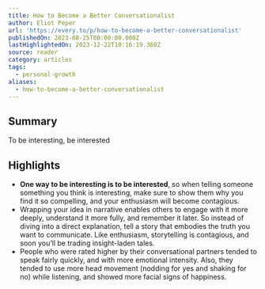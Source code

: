 ```yaml
---
title: How to Become a Better Conversationalist
author: Eliot Peper
url: 'https://every.to/p/how-to-become-a-better-conversationalist'
publishedOn: 2023-08-25T00:00:00.000Z
lastHighlightedOn: 2023-12-22T10:16:19.360Z
source: reader
category: articles
tags:
  - personal-growth
aliases:
  - how-to-become-a-better-conversationalist
---
```

## Summary

To be interesting, be interested

## Highlights
- **One way to be interesting is to be interested**, so when telling someone something you think is interesting, make sure to show them why you find it so compelling, and your enthusiasm will become contagious.
- Wrapping your idea in narrative enables others to engage with it more deeply, understand it more fully, and remember it later. So instead of diving into a direct explanation, tell a story that embodies the truth you want to communicate. Like enthusiasm, storytelling is contagious, and soon you’ll be trading insight-laden tales.
- People who were rated higher by their conversational partners tended to speak fairly quickly, and with more emotional intensity. Also, they tended to use more head movement (nodding for yes and shaking for no) while listening, and showed more facial signs of happiness.
